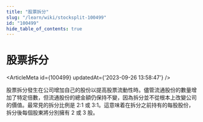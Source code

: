 ```yaml
---
title: "股票拆分"
slug: "/learn/wiki/stocksplit-100499"
id: "100499"
hide_table_of_contents: true
---
```



# 股票拆分

<ArticleMeta id={100499} updatedAt={'2023-09-26 13:58:47'} />
<div className='border-solid border-b border-t-0 my-4 border-[var(--ifm-color-gray-300)]' />

股票拆分發生在公司增加自己的股份以提高股票流動性時。儘管流通股份的數量增加了特定倍數，但流通股份的總金額仍保持不變，因為拆分並不從根本上改變公司的價值。最常見的拆分比例是 2:1 或 3:1。這意味着在拆分之前持有的每股股份，拆分後每個股東將分別擁有 2 或 3 股。
